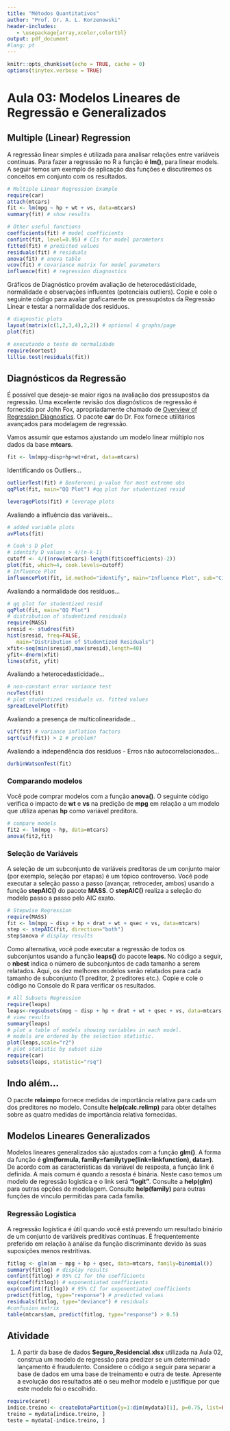 ```yaml
---
title: "Métodos Quantitativos"
author: "Prof. Dr. A. L. Korzenowski"
header-includes:
   - \usepackage{array,xcolor,colortbl}
output: pdf_document
#lang: pt
---
```

```r
knitr::opts_chunk$set(echo = TRUE, cache = 0)
options(tinytex.verbose = TRUE)
```
# Aula 03: Modelos Lineares de Regressão e Generalizados

## Multiple (Linear) Regression
A regressão linear simples é utilizada para analisar relações entre variáveis contínuas. Para fazer a regressão no R a função é **lm()**, para linear models. A seguir temos um exemplo de aplicação das funções e discutiremos os conceitos em conjunto com os resultados.

```r
# Multiple Linear Regression Example 
require(car)
attach(mtcars)
fit <- lm(mpg ~ hp + wt + vs, data=mtcars)
summary(fit) # show results

# Other useful functions 
coefficients(fit) # model coefficients
confint(fit, level=0.95) # CIs for model parameters 
fitted(fit) # predicted values
residuals(fit) # residuals
anova(fit) # anova table 
vcov(fit) # covariance matrix for model parameters 
influence(fit) # regression diagnostics
```

Gráficos de Diagnóstico provém avaliação de heterocedásticidade, normalidade e observações influentes (potenciais outliers). Copie e cole o seguinte código para avaliar graficamente os pressupóstos da Regressão Linear e testar a normalidade dos residuos.
```r
# diagnostic plots 
layout(matrix(c(1,2,3,4),2,2)) # optional 4 graphs/page 
plot(fit)

# executando o teste de normalidade
require(nortest)
lillie.test(residuals(fit))
```

## Diagnósticos da Regressão
É possível que deseje-se maior rigos na avaliação dos pressupostos da regressão. Uma excelente revisão dos diagnósticos de regressão é fornecida por John Fox, apropriadamente chamado de [Overview of Regression Diagnostics](http://socserv.socsci.mcmaster.ca/jfox/Courses/Brazil-2009/index.html). O pacote **car** do Dr. Fox fornece utilitários avançados para modelagem de regressão.

Vamos assumir que estamos ajustando um modelo linear múltiplo nos dados da base **mtcars**.
```r
fit <- lm(mpg~disp+hp+wt+drat, data=mtcars)
```

Identificando os Outliers...
```r
outlierTest(fit) # Bonferonni p-value for most extreme obs
qqPlot(fit, main="QQ Plot") #qq plot for studentized resid 
```
```r
leveragePlots(fit) # leverage plots
```

Avaliando a influência das variáveis...
```r
# added variable plots 
avPlots(fit)
```
```r
# Cook's D plot
# identify D values > 4/(n-k-1) 
cutoff <- 4/((nrow(mtcars)-length(fit$coefficients)-2)) 
plot(fit, which=4, cook.levels=cutoff)
# Influence Plot 
influencePlot(fit, id.method="identify", main="Influence Plot", sub="Circle size is proportial to Cook's Distance" )
```

Avaliando a normalidade dos resíduos...
```r
# qq plot for studentized resid
qqPlot(fit, main="QQ Plot")
# distribution of studentized residuals
require(MASS)
sresid <- studres(fit) 
hist(sresid, freq=FALSE, 
   main="Distribution of Studentized Residuals")
xfit<-seq(min(sresid),max(sresid),length=40) 
yfit<-dnorm(xfit) 
lines(xfit, yfit)
```

Avaliando a heterocedasticidade...
```r
# non-constant error variance test
ncvTest(fit)
# plot studentized residuals vs. fitted values 
spreadLevelPlot(fit)
```

Avaliando a presença de multicolinearidade...
```r
vif(fit) # variance inflation factors 
sqrt(vif(fit)) > 2 # problem?
```

Avaliando a independência dos residuos - Erros não autocorrelacionados...
```r
durbinWatsonTest(fit)
```


### Comparando modelos
Você pode comprar modelos com a função **anova()**. O seguinte código verifica o impacto de **wt** e **vs** na predição de **mpg** em relação a um modelo que utiliza apenas **hp** como variável preditora. 

```r
# compare models
fit2 <- lm(mpg ~ hp, data=mtcars)
anova(fit2,fit)
```

### Seleção de Variáveis
A seleção de um subconjunto de variáveis preditoras de um conjunto maior (por exemplo, seleção por etapas) é um tópico controverso. Você pode executar a seleção passo a passo (avançar, retroceder, ambos) usando a função **stepAIC()** do pacote **MASS**. O **stepAIC()** realiza a seleção do modelo passo a passo pelo AIC exato.

```r
# Stepwise Regression
require(MASS)
fit <- lm(mpg ~ disp + hp + drat + wt + qsec + vs, data=mtcars)
step <- stepAIC(fit, direction="both")
step$anova # display results
```

Como alternativa, você pode executar a regressão de todos os subconjuntos usando a função **leaps()** do pacote **leaps**. No código a seguir, o **nbest** indica o número de subconjuntos de cada tamanho a serem relatados. Aqui, os dez melhores modelos serão relatados para cada tamanho de subconjunto (1 preditor, 2 preditores etc.). Copie e cole o código no Console do R para verificar os resultados.
```r
# All Subsets Regression
require(leaps)
leaps<-regsubsets(mpg ~ disp + hp + drat + wt + qsec + vs, data=mtcars,nbest=10)
# view results 
summary(leaps)
# plot a table of models showing variables in each model.
# models are ordered by the selection statistic.
plot(leaps,scale="r2")
# plot statistic by subset size 
require(car)
subsets(leaps, statistic="rsq")
```
## Indo além...
O pacote **relaimpo** fornece medidas de importância relativa para cada um dos preditores no modelo. Consulte **help(calc.relimp)** para obter detalhes sobre as quatro medidas de importância relativa fornecidas.

## Modelos Lineares Generalizados
Modelos lineares generalizados são ajustados com a função **glm()**. A forma da função é **glm(formula, family=familytype(link=linkfunction), data=)**. De acordo com as características da variável de resposta, a função link é definida. A mais comum é quando a resosta é binária. Neste caso temos um modelo de regressão logistica e o link será **"logit"**. Consulte a **help(glm)** para outras opções de modelagem. Consulte **help(family)** para outras funções de vínculo permitidas para cada família.

### Regressão Logística
A regressão logística é útil quando você está prevendo um resultado binário de um conjunto de variáveis preditivas contínuas. É frequentemente preferido em relação à análise da função discriminante devido às suas suposições menos restritivas.

```r
fitlog <- glm(am ~ mpg + hp + qsec, data=mtcars, family=binomial())
summary(fitlog) # display results
confint(fitlog) # 95% CI for the coefficients
exp(coef(fitlog)) # exponentiated coefficients
exp(confint(fitlog)) # 95% CI for exponentiated coefficients
predict(fitlog, type="response") # predicted values
residuals(fitlog, type="deviance") # residuals
#confusion matrix
table(mtcars$am, predict(fitlog, type="response") > 0.5)
```

## Atividade

1. A partir da base de dados **Seguro_Residencial.xlsx** utilizada na Aula 02, construa um modelo de regressão para predizer se um determinado lançamento é fraudulento. Considere o código a seguir para separar a base de dados em uma base de treinamento e outra de teste. Apresente a evolução dos resultados até o seu melhor modelo e justifique por que este modelo foi o escolhido.
```r
require(caret)
indice.treino <- createDataPartition(y=1:dim(mydata)[1], p=0.75, list=FALSE)
treino = mydata[indice.treino, ]
teste = mydata[-indice.treino, ]
```